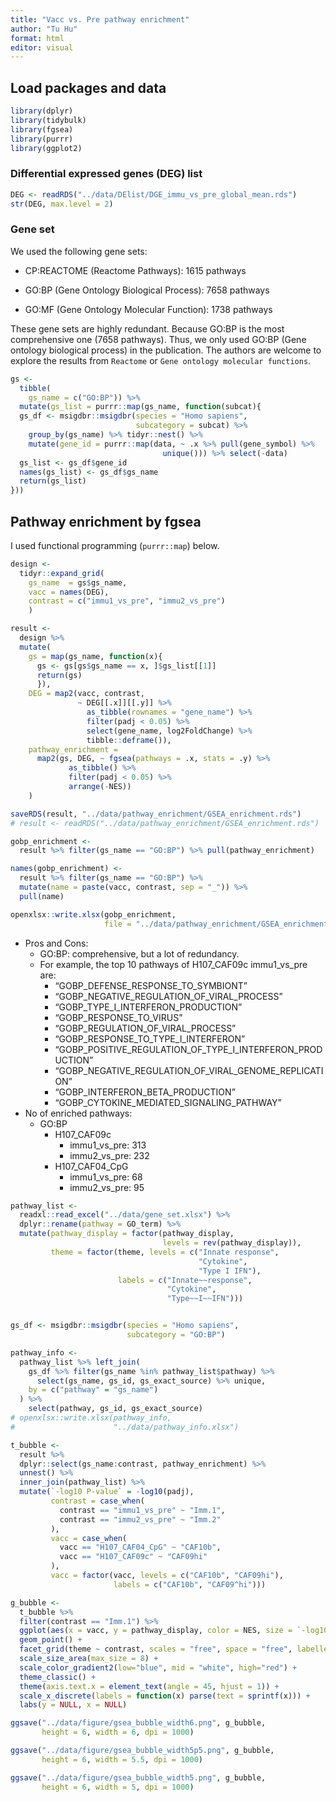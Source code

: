 ```yaml
---
title: "Vacc vs. Pre pathway enrichment"
author: "Tu Hu"
format: html
editor: visual
---
```


## Load packages and data

```r
library(dplyr)
library(tidybulk)
library(fgsea)
library(purrr)
library(ggplot2)
```

### Differential expressed genes (DEG) list

```r
DEG <- readRDS("../data/DElist/DGE_immu_vs_pre_global_mean.rds")
str(DEG, max.level = 2)
```

### Gene set

We used the following gene sets:

-   CP:REACTOME (Reactome Pathways): 1615 pathways

-   GO:BP (Gene Ontology Biological Process): 7658 pathways

-   GO:MF (Gene Ontology Molecular Function): 1738 pathways

These gene sets are highly redundant. Because GO:BP is the most comprehensive one (7658 pathways). Thus, we only used GO:BP (Gene ontology biological process) in the publication. The authors are welcome to explore the results from `Reactome` or `Gene ontology molecular functions`.

```r
gs <- 
  tibble(
    gs_name = c("GO:BP")) %>% 
  mutate(gs_list = purrr::map(gs_name, function(subcat){
  gs_df <- msigdbr::msigdbr(species = "Homo sapiens", 
                            subcategory = subcat) %>% 
    group_by(gs_name) %>% tidyr::nest() %>% 
    mutate(gene_id = purrr::map(data, ~ .x %>% pull(gene_symbol) %>% 
                                  unique())) %>% select(-data)
  gs_list <- gs_df$gene_id
  names(gs_list) <- gs_df$gs_name
  return(gs_list)
}))
```

## Pathway enrichment by fgsea

I used functional programming (`purrr::map`) below.

```r
design <- 
  tidyr::expand_grid(
    gs_name  = gs$gs_name, 
    vacc = names(DEG),
    contrast = c("immu1_vs_pre", "immu2_vs_pre")
    )

result <- 
  design %>% 
  mutate(
    gs = map(gs_name, function(x){
      gs <- gs[gs$gs_name == x, ]$gs_list[[1]]
      return(gs)
      }),
    DEG = map2(vacc, contrast, 
               ~ DEG[[.x]][[.y]] %>% 
                 as_tibble(rownames = "gene_name") %>% 
                 filter(padj < 0.05) %>% 
                 select(gene_name, log2FoldChange) %>% 
                 tibble::deframe()),
    pathway_enrichment =
      map2(gs, DEG, ~ fgsea(pathways = .x, stats = .y) %>% 
             as_tibble() %>% 
             filter(padj < 0.05) %>% 
             arrange(-NES)) 
    )

saveRDS(result, "../data/pathway_enrichment/GSEA_enrichment.rds")
# result <- readRDS("../data/pathway_enrichment/GSEA_enrichment.rds")

gobp_enrichment <- 
  result %>% filter(gs_name == "GO:BP") %>% pull(pathway_enrichment)

names(gobp_enrichment) <- 
  result %>% filter(gs_name == "GO:BP") %>% 
  mutate(name = paste(vacc, contrast, sep = "_")) %>% 
  pull(name)

openxlsx::write.xlsx(gobp_enrichment, 
                     file = "../data/pathway_enrichment/GSEA_enrichment_gobp.xlsx")
```

-   Pros and Cons:
    -   GO:BP: comprehensive, but a lot of redundancy.
    -   For example, the top 10 pathways of H107_CAF09c immu1_vs_pre are:
        -   "GOBP_DEFENSE_RESPONSE_TO_SYMBIONT"
        -   "GOBP_NEGATIVE_REGULATION_OF_VIRAL_PROCESS"
        -   "GOBP_TYPE_I_INTERFERON_PRODUCTION"
        -   "GOBP_RESPONSE_TO_VIRUS"
        -   "GOBP_REGULATION_OF_VIRAL_PROCESS"
        -   "GOBP_RESPONSE_TO_TYPE_I_INTERFERON"
        -   "GOBP_POSITIVE_REGULATION_OF_TYPE_I_INTERFERON_PRODUCTION"
        -   "GOBP_NEGATIVE_REGULATION_OF_VIRAL_GENOME_REPLICATION"
        -   "GOBP_INTERFERON_BETA_PRODUCTION"
        -   "GOBP_CYTOKINE_MEDIATED_SIGNALING_PATHWAY"
-   No of enriched pathways:
    -   GO:BP
        -   H107_CAF09c
            -   immu1_vs_pre: 313
            -   immu2_vs_pre: 232
        -   H107_CAF04_CpG
            -   immu1_vs_pre: 68
            -   immu2_vs_pre: 95

```r
pathway_list <- 
  readxl::read_excel("../data/gene_set.xlsx") %>% 
  dplyr::rename(pathway = GO_term) %>% 
  mutate(pathway_display = factor(pathway_display, 
                                  levels = rev(pathway_display)),
         theme = factor(theme, levels = c("Innate response",
                                          "Cytokine",
                                          "Type I IFN"),
                        labels = c("Innate~~response",
                                   "Cytokine",
                                   "Type~~I~~IFN")))


gs_df <- msigdbr::msigdbr(species = "Homo sapiens", 
                          subcategory = "GO:BP")

pathway_info <- 
  pathway_list %>% left_join(
    gs_df %>% filter(gs_name %in% pathway_list$pathway) %>% 
      select(gs_name, gs_id, gs_exact_source) %>% unique, 
    by = c("pathway" = "gs_name")
  ) %>% 
    select(pathway, gs_id, gs_exact_source)
# openxlsx::write.xlsx(pathway_info,
#                      "../data/pathway_info.xlsx")
```

```r
t_bubble <- 
  result %>% 
  dplyr::select(gs_name:contrast, pathway_enrichment) %>% 
  unnest() %>% 
  inner_join(pathway_list) %>% 
  mutate(`-log10 P-value` = -log10(padj),
         contrast = case_when(
           contrast == "immu1_vs_pre" ~ "Imm.1",
           contrast == "immu2_vs_pre" ~ "Imm.2"
         ),
         vacc = case_when(
           vacc == "H107_CAF04_CpG" ~ "CAF10b",
           vacc == "H107_CAF09c" ~ "CAF09hi"
         ),
         vacc = factor(vacc, levels = c("CAF10b", "CAF09hi"),
                       labels = c("CAF10b", "CAF09^hi")))
```

```r
g_bubble <- 
  t_bubble %>% 
  filter(contrast == "Imm.1") %>% 
  ggplot(aes(x = vacc, y = pathway_display, color = NES, size = `-log10 P-value`)) +
  geom_point() +
  facet_grid(theme ~ contrast, scales = "free", space = "free", labeller = label_parsed) +
  scale_size_area(max_size = 8) + 
  scale_color_gradient2(low="blue", mid = "white", high="red") +
  theme_classic() +
  theme(axis.text.x = element_text(angle = 45, hjust = 1)) +
  scale_x_discrete(labels = function(x) parse(text = sprintf(x))) +
  labs(y = NULL, x = NULL)

ggsave("../data/figure/gsea_bubble_width6.png", g_bubble, 
       height = 6, width = 6, dpi = 1000)

ggsave("../data/figure/gsea_bubble_width5p5.png", g_bubble, 
       height = 6, width = 5.5, dpi = 1000)

ggsave("../data/figure/gsea_bubble_width5.png", g_bubble, 
       height = 6, width = 5, dpi = 1000)
```
